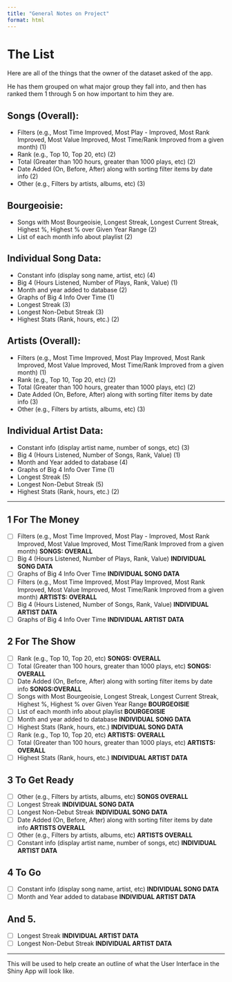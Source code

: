 ```yaml
---
title: "General Notes on Project"
format: html
---
```


# The List

Here are all of the things that the owner of the dataset asked of the app.

He has them grouped on what major group they fall into, and then has ranked them 1 through 5 on how important to him they are.

## Songs (Overall):

-   Filters (e.g., Most Time Improved, Most Play  -   Improved, Most Rank Improved, Most Value Improved, Most Time/Rank Improved from a given month) (1)
-   Rank (e.g., Top 10, Top 20, etc) (2)
-   Total (Greater than 100 hours, greater than 1000 plays, etc) (2)
-   Date Added (On, Before, After) along with sorting filter items by date info (2)
-   Other (e.g., Filters by artists, albums, etc) (3)

## Bourgeoisie:

-   Songs with Most Bourgeoisie, Longest Streak, Longest Current Streak, Highest %, Highest % over Given Year Range (2)
-   List of each month info about playlist (2)

## Individual Song Data:

-   Constant info (display song name, artist, etc) (4)
-   Big 4 (Hours Listened, Number of Plays, Rank, Value) (1)
-   Month and year added to database (2)
-   Graphs of Big 4 Info Over Time (1)
-   Longest Streak (3)
-   Longest Non-Debut Streak (3)
-   Highest Stats (Rank, \Delta hours, etc.) (2)

## Artists (Overall):

-   Filters (e.g., Most Time Improved, Most Play Improved, Most Rank Improved, Most Value Improved, Most Time/Rank Improved from a given month) (1)
-   Rank (e.g., Top 10, Top 20, etc) (2)
-   Total (Greater than 100 hours, greater than 1000 plays, etc) (2)
-   Date Added (On, Before, After) along with sorting filter items by date info (3)
-   Other (e.g., Filters by artists, albums, etc) (3)

## Individual Artist Data:

-   Constant info (display artist name, number of songs, etc) (3)
-   Big 4 (Hours Listened, Number of Songs, Rank, Value) (1)
-   Month and Year added to database (4)
-   Graphs of Big 4 Info Over Time (1)
-   Longest Streak (5)
-   Longest Non-Debut Streak (5)
-   Highest Stats (Rank, \Delta hours, etc.) (2)

---

## 1 For The Money

- [ ]   Filters (e.g., Most Time Improved, Most Play - Improved, Most Rank Improved, Most Value Improved, Most Time/Rank Improved from a given month) **SONGS: OVERALL**
- [ ]   Big 4 (Hours Listened, Number of Plays, Rank, Value) **INDIVIDUAL SONG DATA**
- [ ]   Graphs of Big 4 Info Over Time **INDIVIDUAL SONG DATA**
- [ ]   Filters (e.g., Most Time Improved, Most Play Improved, Most Rank Improved, Most Value Improved, Most Time/Rank Improved from a given month) **ARTISTS: OVERALL**
- [ ]   Big 4 (Hours Listened, Number of Songs, Rank, Value) **INDIVIDUAL ARTIST DATA**
- [ ]   Graphs of Big 4 Info Over Time **INDIVIDUAL ARTIST DATA**

## 2 For The Show
- [ ]   Rank (e.g., Top 10, Top 20, etc) **SONGS: OVERALL**
- [ ]   Total (Greater than 100 hours, greater than 1000 plays, etc) **SONGS: OVERALL**
- [ ]   Date Added (On, Before, After) along with sorting filter items by date info **SONGS:OVERALL**
- [ ]   Songs with Most Bourgeoisie, Longest Streak, Longest Current Streak, Highest %, Highest % over Given Year Range **BOURGEOISIE**
- [ ]   List of each month info about playlist **BOURGEOISIE**
- [ ]   Month and year added to database **INDIVIDUAL SONG DATA**
- [ ]   Highest Stats (Rank, hours, etc.) **INDIVIDUAL SONG DATA**
- [ ]   Rank (e.g., Top 10, Top 20, etc) **ARTISTS: OVERALL**
- [ ]   Total (Greater than 100 hours, greater than 1000 plays, etc) **ARTISTS: OVERALL**
- [ ]   Highest Stats (Rank, hours, etc.) **INDIVIDUAL ARTIST DATA**

## 3 To Get Ready

- [ ]   Other (e.g., Filters by artists, albums, etc) **SONGS OVERALL**
- [ ]   Longest Streak **INDIVIDUAL SONG DATA**
- [ ]   Longest Non-Debut Streak **INDIVIDUAL SONG DATA**
- [ ]   Date Added (On, Before, After) along with sorting filter items by date info **ARTISTS OVERALL**
- [ ]   Other (e.g., Filters by artists, albums, etc) **ARTISTS OVERALL**
- [ ]   Constant info (display artist name, number of songs, etc) **INDIVIDUAL ARTIST DATA**

## 4 To Go

- [ ]   Constant info (display song name, artist, etc) **INDIVIDUAL SONG DATA**
- [ ]   Month and Year added to database **INDIVIDUAL ARTIST DATA**

## And 5. 

- [ ]   Longest Streak **INDIVIDUAL ARTIST DATA**
- [ ]   Longest Non-Debut Streak **INDIVIDUAL ARTIST DATA**

---
This will be used to help create an outline of what the User Interface in the Shiny App will look like.